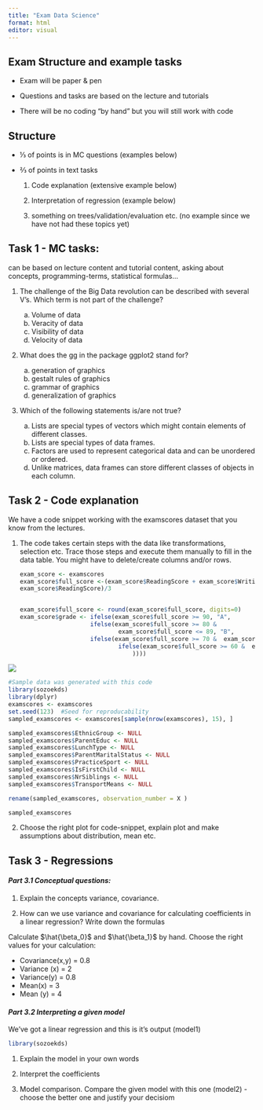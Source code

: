 ---
title: "Exam Data Science"
format: html
editor: visual
---

## Exam Structure and example tasks 

-   Exam will be paper & pen

-   Questions and tasks are based on the lecture and tutorials

-   There will be no coding “by hand” but you will still work with code

## Structure

-   ⅓ of points is in MC questions (examples below)

-   ⅔ of points in text tasks

    1.  Code explanation (extensive example below)

    2.  Interpretation of regression (example below)

    3.  something on trees/validation/evaluation etc. (no example since we have not had these topics yet)

## **Task 1 - MC tasks:**

can be based on lecture content and tutorial content, asking about concepts, programming-terms, statistical formulas…

1.  The challenge of the Big Data revolution can be described with several V’s. Which term is not part of the challenge?

    a.  Volume of data
    b.  Veracity of data
    c.  Visibility of data
    d.  Velocity of data

2.  What does the gg in the package ggplot2 stand for?

    a.  generation of graphics
    b.  gestalt rules of graphics
    c.  grammar of graphics
    d.  generalization of graphics

3.  Which of the following statements is/are not true?

    a.  Lists are special types of vectors which might contain elements of different classes.
    b.  Lists are special types of data frames.
    c.  Factors are used to represent categorical data and can be unordered or ordered.
    d.  Unlike matrices, data frames can store different classes of objects in each column.

## Task 2 - Code explanation

We have a code snippet working with the examscores dataset that you know from the lectures. 

1.  The code takes certain steps with the data like transformations, selection etc. Trace those steps and execute them manually to fill in the data table. You might have to delete/create columns and/or rows.

    ```{r}
    exam_score <- examscores
    exam_score$full_score <-(exam_score$ReadingScore + exam_score$WritingScore +
    exam_score$ReadingScore)/3


    exam_score$full_score <- round(exam_score$full_score, digits=0)
    exam_score$grade <- ifelse(exam_score$full_score >= 90, "A",
                    	ifelse(exam_score$full_score >= 80 &  
                             	exam_score$full_score <= 89, "B",
                     	ifelse(exam_score$full_score >= 70 &  exam_score$full_score <= 79, "C",
                            	ifelse(exam_score$full_score >= 60 &  exam_score$full_score <= 69, "D", "E"
                                  	))))
    ```

![](images/clipboard-373697182.png)

```{r}
#Sample data was generated with this code
library(sozoekds)
library(dplyr)
examscores <- examscores
set.seed(123)  #Seed for reproducability
sampled_examscores <- examscores[sample(nrow(examscores), 15), ]

sampled_examscores$EthnicGroup <- NULL
sampled_examscores$ParentEduc <- NULL
sampled_examscores$LunchType <- NULL
sampled_examscores$ParentMaritalStatus <- NULL
sampled_examscores$PracticeSport <- NULL
sampled_examscores$IsFirstChild <- NULL
sampled_examscores$NrSiblings <- NULL
sampled_examscores$TransportMeans <- NULL

rename(sampled_examscores, observation_number = X )

sampled_examscores
```

2.  Choose the right plot for code-snippet, explain plot and make assumptions about distribution, mean etc.

## Task 3 - Regressions

#### *Part 3.1 Conceptual questions:*

1.  Explain the concepts variance, covariance.

2.  How can we use variance and covariance for calculating coefficients in a linear regression? Write down the formulas

Calculate $\hat{\beta_0}$ and $\hat{\beta_1}$ by hand. Choose the right values for your calculation:

-   Covariance(x,y) = 0.8
-   Variance (x) = 2
-   Variance(y) = 0.8
-   Mean(x) = 3
-   Mean (y) = 4

#### *Part 3.2 Interpreting a given model*

We've got a linear regression and this is it's output (model1)

```{r}
library(sozoekds)

```

1.  Explain the model in your own words

2.  Interpret the coefficients

3.  Model comparison. Compare the given model with this one (model2) - choose the better one and justify your decisiom
